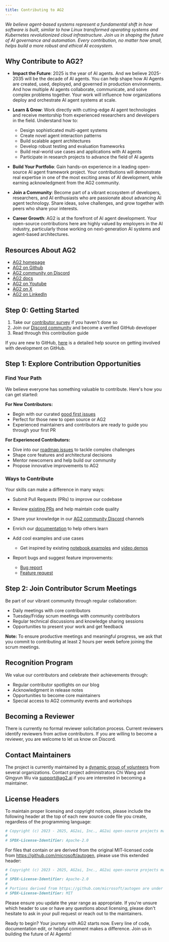 ```yaml
---
title: Contributing to AG2
---
```


*We believe agent-based systems represent a fundamental shift in how software is built, similar to how Linux transformed operating systems and Kubernetes revolutionized cloud infrastructure*. *Join us in shaping the future of AI governance and automation. Every contribution, no matter how small, helps build a more robust and ethical AI ecosystem.*

## Why Contribute to AG2?

- **Impact the Future**: 2025 is the year of AI agents. And we believe 2025-2035 will be the decade of AI agents. You can help shape how AI Agents are created, used, deployed, and governed in production environments. And how multiple AI agents collaborate, communicate, and solve complex problems together. Your work will influence how organizations deploy and orchestrate AI agent systems at scale.

- **Learn & Grow**: Work directly with cutting-edge AI agent technologies and receive mentorship from experienced researchers and developers in the field. Understand how to:

    - Design sophisticated multi-agent systems
    - Create novel agent interaction patterns
    - Build scalable agent architectures
    - Develop robust testing and evaluation frameworks
    - Build real-world use cases and applications with AI agents
    - Participate in research projects to advance the field of AI agents

- **Build Your Portfolio**: Gain hands-on experience in a leading open-source AI agent framework project. Your contributions will demonstrate real expertise in one of the most exciting areas of AI development, while earning acknowledgment from the AG2 community.

- **Join a Community**: Become part of a vibrant ecosystem of developers, researchers, and AI enthusiasts who are passionate about advancing AI agent technology. Share ideas, solve challenges, and grow together with peers who share your interests.

- **Career Growth**: AG2 is at the forefront of AI agent development. Your open-source contributions here are highly valued by employers in the AI industry, particularly those working on next-generation AI systems and agent-based architectures.

## Resources About AG2

- [AG2 homepage](https://ag2.ai/)
- [AG2 on Github](https://github.com/ag2ai/ag2)
- [AG2 community on Discord](https://discord.gg/RjUPCW7s)
- [AG2 docs](https://docs.ag2.ai)
- [AG2 on Youtube](https://www.youtube.com/@ag2ai)
- [AG2 on X](https://x.com/ag2oss)
- [AG2 on LinkedIn](https://www.linkedin.com/company/ag2ai/)

## Step 0: Getting Started

1. Take our [contributor survey](https://jc9pie8gn0f.typeform.com/ag2ai) if you haven't done so
2. Join our [Discord community](https://discord.gg/RjUPCW7s) and become a verified GitHub developer
3. Read through this contribution guide

If you are new to GitHub, [here](https://docs.github.com/en/pull-requests/collaborating-with-pull-requests) is a detailed help source on getting involved with development on GitHub.

## Step 1: Explore Contribution Opportunities

### Find Your Path

We believe everyone has something valuable to contribute. Here's how you can get started:

**For New Contributors:**

- Begin with our curated [good first issues](https://github.com/ag2ai/ag2/issues?q=is%3Aissue%20state%3Aopen%20label%3A%22good%20first%20issue%22)
- Perfect for those new to open source or AG2
- Experienced maintainers and contributors are ready to guide you through your first PR

**For Experienced Contributors:**

- Dive into our [roadmap issues](https://github.com/ag2ai/ag2/issues?q=is%3Aissue%20state%3Aopen%20label%3Aroadmap) to tackle complex challenges
- Shape core features and architectural decisions
- Mentor newcomers and help build our community
- Propose innovative improvements to AG2

### Ways to Contribute

Your skills can make a difference in many ways:

- Submit Pull Requests (PRs) to improve our codebase
- Review [existing PRs](https://github.com/ag2ai/ag2/pulls) and help maintain code quality
- Share your knowledge in our [AG2 community Discord](https://discord.gg/RjUPCW7s) channels
- Enrich our [documentation](https://docs.ag2.ai) to help others learn
- Add cool examples and use cases

  - Get inspired by existing [notebook examples](/docs/use-cases/notebooks/Notebooks) and [video demos](https://www.youtube.com/@ag2ai)
- Report bugs and suggest feature improvements:

  - [Bug report](https://github.com/ag2ai/ag2/issues/new?template=bug_report.yml)
  - [Feature request](https://github.com/ag2ai/ag2/issues/new?template=feature_request.yml)

## Step 2: Join Contributor Scrum Meetings

Be part of our vibrant community through regular collaboration:

- Daily meetings with core contributors
- Tuesday/Friday scrum meetings with community contributors
- Regular technical discussions and knowledge sharing sessions
- Opportunities to present your work and get feedback

**Note:** To ensure productive meetings and meaningful progress, we ask that you commit to contributing at least 2 hours per week before joining the scrum meetings.

## Recognition Program

We value our contributors and celebrate their achievements through:

- Regular contributor spotlights on our blog
- Acknowledgment in release notes
- Opportunities to become core maintainers
- Special access to AG2 community events and workshops

## Becoming a Reviewer

There is currently no formal reviewer solicitation process. Current reviewers identify reviewers from active contributors. If you are willing to become a reviewer, you are welcome to let us know on Discord.

## Contact Maintainers

The project is currently maintained by a [dynamic group of volunteers](https://github.com/ag2ai/ag2/blob/main/MAINTAINERS.md) from several organizations. Contact project administrators Chi Wang and Qingyun Wu via support@ag2.ai if you are interested in becoming a maintainer.


## License Headers

To maintain proper licensing and copyright notices, please include the following header at the top of each new source code file you create, regardless of the programming language:

```python
# Copyright (c) 2023 - 2025, AG2ai, Inc., AG2ai open-source projects maintainers and core contributors
#
# SPDX-License-Identifier: Apache-2.0
```

For files that contain or are derived from the original MIT-licensed code from https://github.com/microsoft/autogen, please use this extended header:

```python
# Copyright (c) 2023 - 2025, AG2ai, Inc., AG2ai open-source projects maintainers and core contributors
#
# SPDX-License-Identifier: Apache-2.0
#
# Portions derived from https://github.com/microsoft/autogen are under the MIT License.
# SPDX-License-Identifier: MIT
```

Please ensure you update the year range as appropriate. If you're unsure which header to use or have any questions about licensing, please don't hesitate to ask in your pull request or reach out to the maintainers.

Ready to begin? Your journey with AG2 starts now. Every line of code, documentation edit, or helpful comment makes a difference. Join us in building the future of AI Agents!
